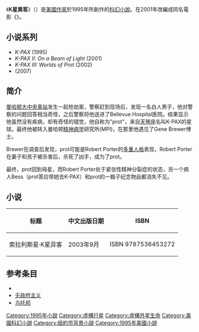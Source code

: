 {{Unreferenced|time=2021-01-24T05:00:47+00:00}}
{{Infobox Book
| name         = K星異客<br />''K-PAX''
| title_orig = {{lang|en|K-PAX}}
| image         = 
| image_caption =
| author        = {{link-en|Gene Brewer|Gene Brewer}}
| country       = {{美国}}
| language      = [[英语|英语]]
| genre         = [[科幻小说|科幻]]
| publisher     = [[St._Martin's_Press|St. Martin's Press]]
| release_date  = 1995
| pages         =
| isbn = 0312977026
| oclc= 45697130
}}

《'''K星異客'''》（{{lang-en|''K-PAX''}}）是[[美國|美國]][[作家|作家]]{{link-en|吉恩·布魯爾|Gene Brewer}}於1995年所創作的[[科幻小說|科幻小說]]。在2001年改編成同名電影《''{{link-en|K-PAX (電影)|K-PAX (film)|K-PAX}}''》。

==小说系列==

*''K-PAX'' (1995)
*''K-PAX II: On a Beam of Light'' (2001)
*''K-PAX III: Worlds of Prot'' (2002)
*''{{link-en|K-PAX IV: A New Visitor from the Constellation Lyra|K-PAX IV: A New Visitor from the Constellation Lyra}}'' (2007)

==简介==

[[曼哈顿|曼哈顿]][[大中央車站|大中央車站]]发生一起抢劫案，警察赶到现场后，发现一名白人男子，他对警察的问题回答相当奇怪，之后警察将他送进了Bellevue Hospital医院。结果显示他虽然没有疾病，却有奇怪的错觉，他自称为"prot"，来自[[天琴座|天琴座]]名叫K-PAX的星球。最终他被转入曼哈顿[[精神病学|精神病学]]研究所(MPI)，在那里他遇见了Gene Brewer博士。

Brewer在调查后发现，prot可能是Robert Porter的[[多重人格|多重人格]]表现，Robert Porter在妻子和孩子被杀害后，杀死了凶手，成为了prot。

最终，prot回到母星，而Robert Porter处于紧张性精神分裂症的状态，另一个病人Bess（prot答应带她去K-PAX）和prot的一箱子纪念物品都消失不见。

== 小说 ==
{| class="wikitable"
|-
!  标题 !! 中文出版日期 !! ISBN
|-
|  索拉利斯星·K星异客  || 2003年9月 || ISBN 9787536453272
|}

==参考条目==
*{{link-en|K-PAX (电影)|K-PAX (film)}}
*[[无政府主义|无政府主义]]
*[[乌托邦|乌托邦]]

[[Category:1995年小說|Category:1995年小說]]
[[Category:虛構行星|Category:虛構行星]]
[[Category:虛構外星生命|Category:虛構外星生命]]
[[Category:美國科幻小說|Category:美國科幻小說]]
[[Category:紐約市背景小說|Category:紐約市背景小說]]
[[Category:1995年美國小說|Category:1995年美國小說]]